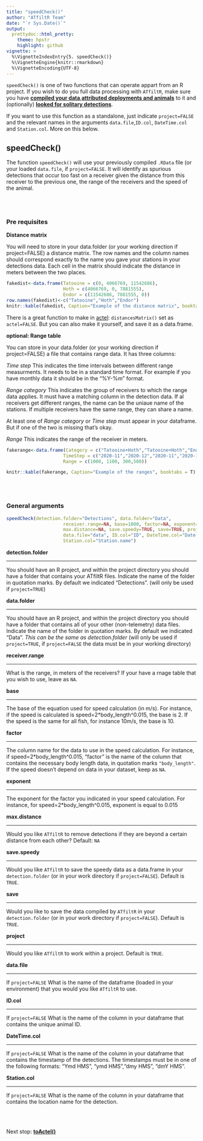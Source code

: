 ```yaml
---
title: "speedCheck()"
author: "ATfiltR Team"
date: "`r Sys.Date()`"
output:
  prettydoc::html_pretty:
    theme: hpstr
    highlight: github
vignette: >
  %\VignetteIndexEntry{5. speedCheck()}
  %\VignetteEngine{knitr::rmarkdown}
  %\VignetteEncoding{UTF-8}
---
```


`speedCheck()` is one of two functions that can operate appart from an R project.
If you wish to do you full data processing with `ATfiltR`, make sure you have [**compiled your data**](CompileDatavignette.html),[**attributed deployments and animals**](wWindowvignette.html) to it and (optionally) [**looked for solitary detections**](findSolovignette.html).

If you want to use this function as a standalone, just indicate `project=FALSE` and the relevant names in the arguments `data.file`,`ID.col`, `DateTime.col` and `Station.col`. More on this below.

## speedCheck()

The function `speedCheck()` will use your previously compiled `.RData` file (or your loaded `data.file`, if `project=FALSE`.
It will identify as spurious detections that occur too fast on a receiver given the distance from this receiver to the previous one, the range of the receivers and the speed of the animal.

<br />
<br />  

### Pre requisites  

**Distance matrix**

You will need to store in your data.folder (or your working direction if project=FALSE) a distance matrix. The row names and the column names should correspond exactly to the name you gave your stations in your detections data.
Each cell in the matrix should indicate the distance in meters between the two places.

```r
fakedist<-data.frame(Tatooine = c(0, 4066769, 11542686),
                     Hoth = c(4066769, 0, 7881555),
                     Endor = c(11542686, 7881555, 0))
row.names(fakedist)<-c("Tatooine","Hoth","Endor")
knitr::kable(fakedist, Caption="Example of the distance matrix", booktabs = T) 
```

There is a great function to make in [actel](https://github.com/hugomflavio/actel):  `distancesMatrix()` set as `actel=FALSE`.
But you can also make it yourself, and save it as a data.frame.


**optional: Range table**

You can store in your data.folder (or your working direction if project=FALSE) a file that contains range data. It has three columns:

*Time step*
This indicates the time intervals between different range measurments. It needs to be in a standard time format. For example if you have monthly data it should be in the "%Y-%m" format.

*Range category*
This indicates the group of receivers to which the range data applies. It must have a matching column in the detection data. If al receivers get different ranges, the name can be the uniaue name of the stations. If multiple receivers have the same range, they can share a name.

At least one of *Range category* or *Time step* must appear in your dataframe. But if one of the two is missing that's okay.

*Range*
This indicates the range of the receiver in meters.


```r
fakerange<-data.frame(Category = c("Tatooine+Hoth","Tatooine+Hoth","Endor","Endor"),
                     TimeStep = c("2020-11","2020-12","2020-11","2020-12"),
                     Range = c(1000, 1100, 300,500))

knitr::kable(fakerange, Caption="Example of the ranges", booktabs = T) 

```
<br />
<br />  

### General arguments  

```r
speedCheck(detection.folder="Detections", data.folder="Data",
                     receiver.range=NA, base=1000, factor=NA, exponent=NA,
                     max.distance=NA, save.speedy=TRUE, save=TRUE, project=TRUE,
                     data.file="data", ID.col="ID", DateTime.col="Date.and.Time",
                     Station.col="Station.name")
```

**detection.folder**  
<hr />

You should have an R project, and within the project directory you should have a folder that contains your ATfiltR files. Indicate the name of the folder in quotation marks. By default we indicated "Detections". (will only be used if `project=TRUE`)

**data.folder**  
<hr />

You should have an R project, and within the project directory you should have a folder that contains all of your other (non-telemetry) data files. Indicate the name of the folder in quotation marks. By default we indicated "Data". *This can be the same as detection.folder* (will only be used if `project=TRUE`, if `project=FALSE` the data must be in your working directory)


**receiver.range**  
<hr />
What is the range, in meters of the receivers? If your have a rnage table that you wish to use, leave as `NA`.


**base**  
<hr />

The base of the equation used for speed calculation (in m/s). For instance, if the speed is calculated is speed=2*body_length^0.015, the base is 2. If the speed is the same for all fish, for instance 10m/s, the base is 10.


**factor**  
<hr />

The column name for the data to use in the speed calculation. For instance, if speed=2*body_length^0.015, “factor” is the name of the column that contains the necessary body length data, in quotation marks `"body_length"`. If the speed doesn't depend on data in your dataset, keep as `NA`.

**exponent**  
<hr />

The exponent for the factor you indicated in your speed calculation. For instance, for speed=2*body_length^0.015, exponent is equal to 0.015

**max.distance**  
<hr />

Would you like `ATfiltR` to remove detections if they are beyond a certain distance from each other?  Default: `NA`


**save.speedy**  
<hr />

Would you like `ATfiltR` to save the speedy data as a data.frame in your `detection.folder` (or in your work directory if `project=FALSE`). Default is `TRUE`.


**save**  
<hr />

Would you like to save the data compiled by `ATfiltR` in your `detection.folder` (or in your work directory if `project=FALSE`). Default is `TRUE`.



**project**  
<hr />

Would you like `ATfiltR` to work within a project. Default is `TRUE`.

**data.file**  
<hr />

If `project=FALSE` What is the name of the dataframe (loaded in your environment) that you would you like `ATfiltR` to use.

**ID.col**  
<hr />

If `project=FALSE` What is the name of the column in your dataframe that contains the unique animal ID.

**DateTime.col**  
<hr />

If `project=FALSE` What is the name of the column in your dataframe that contains the timestamp of the detections. The timestamps must be in one of the following formats: "Ymd HMS", "ymd HMS","dmy HMS", "dmY HMS".

**Station.col**  
<hr />

If `project=FALSE` What is the name of the column in your dataframe that contains the location name for the detection.


<br />
<br />  

Next stop: [**toActel()**](toActelVignette.html)
